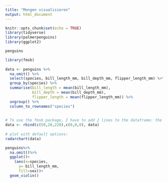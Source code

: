 ```yaml
---
title: "Mengen visualisieren"
output: html_document
---
```


```r
knitr::opts_chunk$set(echo = TRUE)
library(tidyverse)
library(palmerpenguins)
library(ggplot2)
```


```r
penguins
```


```r
library(fmsb)
 
data <- penguins %>% 
  na.omit() %>% 
  select(species, bill_length_mm, bill_depth_mm, flipper_length_mm) %>% 
  group_by(species) %>% 
  summarise(bill_length = mean(bill_length_mm),
            bill_depth = mean(bill_depth_mm),
            flipper_length = mean(flipper_length_mm)) %>% 
  ungroup() %>% 
  column_to_rownames("species")
  
 
# To use the fmsb package, I have to add 2 lines to the dataframe: the max and min of each variable to show on the plot!
data <- rbind(c(50,20,220),c(0,0,0), data)
 
# plot with default options:
radarchart(data)
```

```r
penguins%>%
  na.omit()%>%
  ggplot()+
    (aes(x=species, 
      y= bill_length_mm,
      fill=sex))+
  geom_violin()


```

